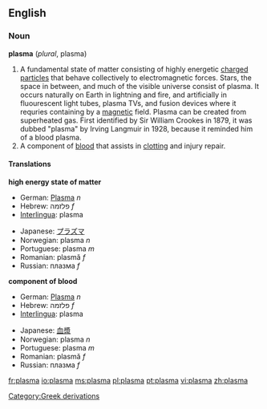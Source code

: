 {{see|Plasma}}

==English==

===Noun===
'''plasma''' (''plural'', plasma)
#A fundamental state of matter consisting of highly energetic [[charge]]d [[particle]]s that behave collectively to electromagnetic forces. Stars, the space in between, and much of the visible universe consist of plasma. It occurs naturally on Earth in lightning and fire, and artificially in fluourescent light tubes, plasma TVs, and fusion devices where it requries containing by a [[magnetic]] field.  Plasma can be created from superheated gas. First identified by Sir William Crookes in 1879, it was dubbed "plasma" by Irving Langmuir in 1928, because it reminded him of a blood plasma.
#A component of [[blood]] that assists in [[clot]]ting and injury repair.

====Translations====
'''high energy state of matter'''
{{top}}
*German: [[Plasma]] ''n''
*Hebrew: פלזמה ''f''
*[[Interlingua]]: plasma
{{mid}}
*Japanese: [[プラズマ]]
*Norwegian: plasma ''n''
*Portuguese: plasma ''m''
*Romanian: plasmă ''f''
*Russian: плазма ''f''
{{bottom}}

'''component of blood'''
{{top}}
*German: [[Plasma]] ''n''
*Hebrew: פלזמה ''f''
*[[Interlingua]]: plasma
{{mid}}
*Japanese: [[血漿]]
*Norwegian: plasma ''n''
*Portuguese: plasma ''m''
*Romanian: plasmă ''f''
*Russian: плазма ''f''
{{bottom}}

[[Category:Greek derivations]]

[[fr:plasma]]
[[io:plasma]]
[[ms:plasma]]
[[pl:plasma]]
[[pt:plasma]]
[[vi:plasma]]
[[zh:plasma]]